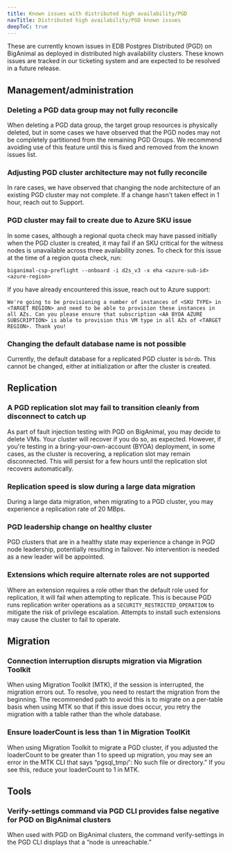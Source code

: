 ```yaml
---
title: Known issues with distributed high availability/PGD
navTitle: Distributed high availability/PGD known issues
deepToC: true
---
```


These are currently known issues in EDB Postgres Distributed (PGD) on BigAnimal as deployed in distributed high availability clusters. These known issues are tracked in our ticketing system and are expected to be resolved in a future release. 

## Management/administration

### Deleting a PGD data group may not fully reconcile 
When deleting a PGD data group, the target group resources is physically deleted, but in some cases we have observed that the PGD nodes may not be completely partitioned from the remaining PGD Groups. We recommend avoiding use of this feature until this is fixed and removed from the known issues list.

### Adjusting PGD cluster architecture may not fully reconcile
In rare cases, we have observed that changing the node architecture of an existing PGD cluster may not complete. If a change hasn't taken effect in 1 hour, reach out to Support. 

### PGD cluster may fail to create due to Azure SKU issue
In some cases, although a regional quota check may have passed initially when the PGD cluster is created, it may fail if an SKU critical for the witness nodes is unavailable across three availability zones.
To check for this issue at the time of a region quota check, run: 

```
biganimal-csp-preflight --onboard -i d2s_v3 -x eha <azure-sub-id> <azure-region>
```

If you have already encountered this issue, reach out to Azure support: 

```plaintext
We're going to be provisioning a number of instances of <SKU TYPE> in <TARGET REGION> and need to be able to provision these instances in all AZs. Can you please ensure that subscription <AA BYOA AZURE SUBSCRIPTION> is able to provision this VM type in all AZs of <TARGET REGION>. Thank you!
```

### Changing the default database name is not possible
Currently, the default database for a replicated PGD cluster is `bdrdb`. This cannot be changed, either at initialization or after the cluster is created.

## Replication

### A PGD replication slot may fail to transition cleanly from disconnect to catch up 
As part of fault injection testing with PGD on BigAnimal, you may decide to delete VMs. Your cluster will recover if you do so, as expected. However, if you're testing in a bring-your-own-account (BYOA) deployment, in some cases, as the cluster is recovering, a replication slot may remain disconnected. This will persist for a few hours until the replication slot recovers automatically.  

### Replication speed is slow during a large data migration
During a large data migration, when migrating to a PGD cluster, you may experience a replication rate of 20 MBps. 

### PGD leadership change on healthy cluster
PGD clusters that are in a healthy state may experience a change in PGD node leadership, potentially resulting in failover. No intervention is needed as a new leader will be appointed.  

### Extensions which require alternate roles are not supported
Where an extension requires a role other than the default role used for replication, it will fail when attempting to replicate. This is because PGD runs replication writer operations as a `SECURITY_RESTRICTED_OPERATION` to mitigate the risk of privilege escalation. Attempts to install such extensions may cause the cluster to fail to operate.

## Migration

### Connection interruption disrupts migration via Migration Toolkit 
When using Migration Toolkit (MTK), if the session is interrupted, the migration errors out. To resolve, you need to restart the migration from the beginning. The recommended path to avoid this is to migrate on a per-table basis when using MTK so that if this issue does occur, you retry the migration with a table rather than the whole database.

### Ensure loaderCount is less than 1 in Migration ToolKit 
When using Migration Toolkit to migrate a PGD cluster, if you adjusted the loaderCount to be greater than 1 to speed up migration, you may see an error in the MTK CLI that says “pgsql_tmp/': No such file or directory.” If you see this, reduce your loaderCount to 1 in MTK. 

## Tools

### Verify-settings command via PGD CLI provides false negative for PGD on BigAnimal clusters
When used with PGD on BigAnimal clusters, the command verify-settings in the PGD CLI displays that a “node is unreachable.” 

